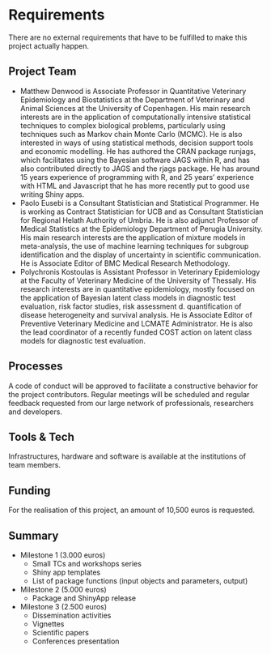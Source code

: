 # Requirements
 
There are no external requirements that have to be fulfilled to make this project actually happen.


## Project Team

* Matthew Denwood is Associate Professor in Quantitative Veterinary Epidemiology and Biostatistics at the Department of Veterinary and Animal Sciences at the University of Copenhagen. His main research interests are in the application of computationally intensive statistical techniques to complex biological problems, particularly using techniques such as Markov chain Monte Carlo (MCMC). He is also interested in ways of using statistical methods, decision support tools and economic modelling. He has authored the CRAN package runjags, which facilitates using the Bayesian software JAGS within R, and has also contributed directly to JAGS and the rjags package.  He has around 15 years experience of programming with R, and 25 years' experience with HTML and Javascript that he has more recently put to good use writing Shiny apps.
* Paolo Eusebi is a Consultant Statistician and Statistical Programmer. He is working as Contract Statistician for UCB and as Consultant Statistician for Regional Helath Authority of Umbria. He is also adjunct Professor of Medical Statistics at the Epidemiology Department of Perugia University. His main research interests are the application of mixture models in meta-analysis, the use of machine learning techniques for subgroup identification and the display of uncertainty in scientific communication. He is Associate Editor of BMC Medical Research Methodology.
* Polychronis Kostoulas is Assistant Professor in Veterinary Epidemiology at the Faculty of Veterinary Medicine of the University of Thessaly. His research interests are in quantitative epidemiology, mostly focused on the application of Bayesian latent class models in diagnostic test evaluation, risk factor studies, risk assessment d. quantification of disease heterogeneity and survival analysis. He is Associate Editor of Preventive Veterinary Medicine and LCMATE Administrator.  He is also the lead coordinator of a recently funded COST action on latent class models for diagnostic test evaluation.



## Processes
 
A code of conduct will be approved to facilitate a constructive behavior for the project contributors. 
Regular meetings will be scheduled and regular feedback requested from our large network of professionals, researchers and developers.


## Tools & Tech

Infrastructures, hardware and software is available at the institutions of team members.


## Funding
 
For the realisation of this project, an amount of 10,500 euros is requested.	


## Summary

* Milestone 1	(3.000 euros)
  + Small TCs and workshops series
  + Shiny app templates
  + List of package functions (input objects and parameters, output)	
* Milestone 2	(5.000 euros)
  + Package and ShinyApp release	
* Milestone 3	(2.500 euros)
  + Dissemination activities
  + Vignettes
  + Scientific papers
  + Conferences presentation

